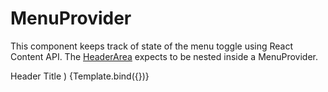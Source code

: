 
<Meta title="Components/Header/MenuProvider" component={MenuProvider} />

# MenuProvider

This component keeps track of state of the menu toggle using React Content API.
The [HeaderArea](/docs/components-header-headerarea--default-story) expects to be nested inside a MenuProvider.

  <IntlProvider locale="en">
    <MenuProvider {...args}>
      <HeaderArea>
        <HeaderTitle>Header Title</HeaderTitle>
      </HeaderArea>
    </MenuProvider>
  </IntlProvider>
)

<Canvas>
  <Story name="Default">{Template.bind({})}</Story>
</Canvas>
